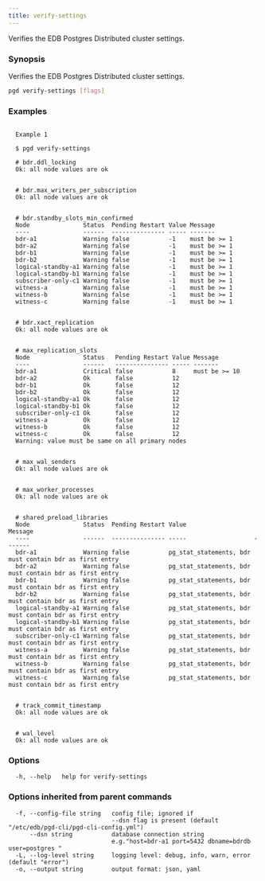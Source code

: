 ```yaml
---
title: verify-settings
---
```


Verifies the EDB Postgres Distributed cluster settings.

### Synopsis

Verifies the EDB Postgres Distributed cluster settings.


```sh
pgd verify-settings [flags]
```

### Examples

```text

  Example 1

  $ pgd verify-settings

  # bdr.ddl_locking
  Ok: all node values are ok


  # bdr.max_writers_per_subscription
  Ok: all node values are ok


  # bdr.standby_slots_min_confirmed
  Node               Status  Pending Restart Value Message
  ----               ------  --------------- ----- -------
  bdr-a1             Warning false           -1    must be >= 1
  bdr-a2             Warning false           -1    must be >= 1
  bdr-b1             Warning false           -1    must be >= 1
  bdr-b2             Warning false           -1    must be >= 1
  logical-standby-a1 Warning false           -1    must be >= 1
  logical-standby-b1 Warning false           -1    must be >= 1
  subscriber-only-c1 Warning false           -1    must be >= 1
  witness-a          Warning false           -1    must be >= 1
  witness-b          Warning false           -1    must be >= 1
  witness-c          Warning false           -1    must be >= 1


  # bdr.xact_replication
  Ok: all node values are ok


  # max_replication_slots
  Node               Status   Pending Restart Value Message
  ----               ------   --------------- ----- -------
  bdr-a1             Critical false           8     must be >= 10
  bdr-a2             Ok       false           12
  bdr-b1             Ok       false           12
  bdr-b2             Ok       false           12
  logical-standby-a1 Ok       false           12
  logical-standby-b1 Ok       false           12
  subscriber-only-c1 Ok       false           12
  witness-a          Ok       false           12
  witness-b          Ok       false           12
  witness-c          Ok       false           12
  Warning: value must be same on all primary nodes


  # max_wal_senders
  Ok: all node values are ok


  # max_worker_processes
  Ok: all node values are ok


  # shared_preload_libraries
  Node               Status  Pending Restart Value                   Message
  ----               ------  --------------- -----                   -------
  bdr-a1             Warning false           pg_stat_statements, bdr must contain bdr as first entry
  bdr-a2             Warning false           pg_stat_statements, bdr must contain bdr as first entry
  bdr-b1             Warning false           pg_stat_statements, bdr must contain bdr as first entry
  bdr-b2             Warning false           pg_stat_statements, bdr must contain bdr as first entry
  logical-standby-a1 Warning false           pg_stat_statements, bdr must contain bdr as first entry
  logical-standby-b1 Warning false           pg_stat_statements, bdr must contain bdr as first entry
  subscriber-only-c1 Warning false           pg_stat_statements, bdr must contain bdr as first entry
  witness-a          Warning false           pg_stat_statements, bdr must contain bdr as first entry
  witness-b          Warning false           pg_stat_statements, bdr must contain bdr as first entry
  witness-c          Warning false           pg_stat_statements, bdr must contain bdr as first entry


  # track_commit_timestamp
  Ok: all node values are ok


  # wal_level
  Ok: all node values are ok

```

### Options

```text
  -h, --help   help for verify-settings
```

### Options inherited from parent commands

```text
  -f, --config-file string   config file; ignored if 
                             --dsn flag is present (default "/etc/edb/pgd-cli/pgd-cli-config.yml")
      --dsn string           database connection string
                             e.g."host=bdr-a1 port=5432 dbname=bdrdb user=postgres "
  -L, --log-level string     logging level: debug, info, warn, error (default "error")
  -o, --output string        output format: json, yaml
```
